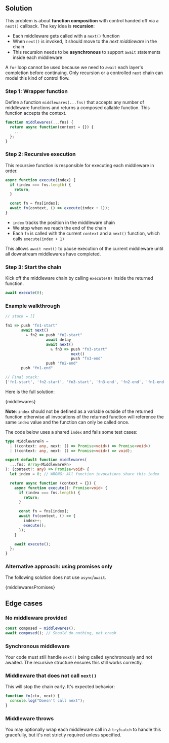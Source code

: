
## Solution

This problem is about **function composition** with control handed off via a `next()` callback. The key idea is **recursion**:

- Each middleware gets called with a `next()` function
- When `next()` is invoked, it should move to the _next middleware_ in the chain
- This recursion needs to be **asynchronous** to support `await` statements inside each middleware

A `for` loop cannot be used because we need to `await` each layer's completion before continuing. Only recursion or a controlled `next` chain can model this kind of control flow.

### Step 1: Wrapper function

Define a function `middlewares(...fns)` that accepts any number of middleware functions and returns a composed callable function. This function accepts the context.

```js
function middlewares(...fns) {
  return async function(context = {}) {
    ...
  };
}
```

### Step 2: Recursive execution

This recursive function is responsible for executing each middleware in order.

```js
async function execute(index) {
  if (index === fns.length) {
    return;
  }

  const fn = fns[index];
  await fn(context, () => execute(index + 1));
}
```

- `index` tracks the position in the middleware chain
- We stop when we reach the end of the chain
- Each `fn` is called with the current `context` and a `next()` function, which calls `execute(index + 1)`

This allows `await next()` to pause execution of the current middleware until all downstream middlewares have completed.

### Step 3: Start the chain

Kick off the middleware chain by calling `execute(0)` inside the returned function.

```js
await execute(0);
```

### Example walkthrough

```js
// stack = []

fn1 => push "fn1-start"
       await next()
         ↳ fn2 => push "fn2-start"
                  await delay
                  await next()
                    ↳ fn3 => push "fn3-start"
                             next()
                             push "fn3-end"
                  push "fn2-end"
       push "fn1-end"

// Final stack:
['fn1-start', 'fn2-start', 'fn3-start', 'fn3-end', 'fn2-end', 'fn1-end']
```

Here is the full solution:

<MDXCodeBlock>{middlewares}</MDXCodeBlock>

**Note**: `index` should not be defined as a variable outside of the returned function otherwise all invocations of the returned function will reference the same `index` value and the function can only be called once.

The code below uses a shared `index` and fails some test cases:

```ts
type MiddlewareFn =
  | ((context: any, next: () => Promise<void>) => Promise<void>)
  | ((context: any, next: () => Promise<void>) => void);

export default function middlewares(
  ...fns: Array<MiddlewareFn>
): (context?: any) => Promise<void> {
  let index = 0; // WRONG: All function invocations share this index

  return async function (context = {}) {
    async function execute(): Promise<void> {
      if (index === fns.length) {
        return;
      }

      const fn = fns[index];
      await fn(context, () => {
        index++;
        execute();
      });
    }

    await execute();
  };
}
```

### Alternative approach: using promises only

The following solution does not use `async`/`await`.

<MDXCodeBlock>{middlewaresPromises}</MDXCodeBlock>

## Edge cases

### No middleware provided

```js
const composed = middlewares();
await composed(); // Should do nothing, not crash
```

### Synchronous middleware

Your code must still handle `next()` being called synchronously and not awaited. The recursive structure ensures this still works correctly.

### Middleware that does not call `next()`

This will stop the chain early. It's expected behavior:

```js
function fn(ctx, next) {
  console.log("Doesn't call next");
}
```

### Middleware throws

You may optionally wrap each middleware call in a `try`/`catch` to handle this gracefully, but it's not strictly required unless specified.
